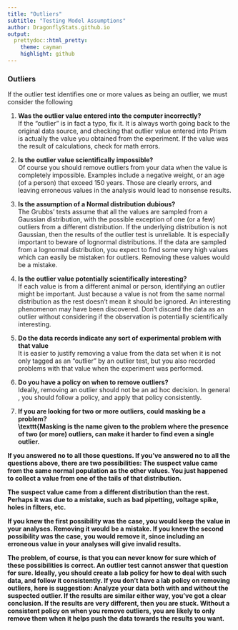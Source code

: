 ```yaml
---
title: "Outliers"
subtitle: "Testing Model Assumptions"
author: DragonflyStats.github.io
output:
  prettydoc::html_pretty:
    theme: cayman
    highlight: github
---
```



<h3>Outliers</h3>
If the outlier test identifies one or more values as being an outlier, we must consider the following

<ol>
<li>	<b>Was the outlier value entered into the computer incorrectly?</b><br>
If the "outlier" is in fact a typo, fix it. It is always worth going back to the original data source, and checking that outlier value entered into Prism is actually the value you obtained from the experiment. If the value was the result of calculations, check for math errors.

<li><b>	Is the outlier value scientifically impossible?</b><br>
Of course you should remove outliers from your data when the value is completely impossible. Examples include a negative weight, or an age (of a person) that exceed 150 years. Those are clearly errors, and leaving erroneous values in the analysis would lead to nonsense results.

<li>	<b>Is the assumption of a Normal distribution dubious?</b><br>
The Grubbs' tests assume that all the values are sampled from a Gaussian distribution, with the possible exception of one (or a few) outliers from a different distribution. If the underlying distribution is not Gaussian, then the results of the outlier test is unreliable. It is especially important to beware of lognormal distributions. If the data are sampled from a lognormal distribution, you expect to find some very high values which can easily be mistaken for outliers. Removing these values would be a mistake.

<li>	<b>Is the outlier value potentially scientifically interesting?</b><br>
If each value is from a different animal or person, identifying an outlier might be important. Just because a value is not from the same normal distribution as the rest doesn't mean it should be ignored. An interesting phenomenon may have been discovered. Don't discard  the data as an outlier without considering if the observation is potentially scientifically interesting. 

<li>	 <b>Do the data records indicate any sort of experimental problem with that value</b><br>
It is easier to justify removing a value from the data set when it is not only tagged as an "outlier" by an outlier test, but you also recorded problems with that value when the experiment was performed.

<li> 	 <b>Do you have a policy on when to remove outliers?</b><br>
Ideally, removing an outlier should not be an ad hoc decision. In general , you should follow a policy, and apply that policy consistently.

<li> <b>If you are looking for two or more outliers, could masking be a problem?</b><br>
<b>\texttt{Masking is the name given to the problem where the presence of two (or more) outliers, can make it harder to find even a single outlier.

</ol>

If you answered no to all those questions.
If you've answered no to all the questions above, there are two possibilities:
The suspect value came from the same normal population as the other values. You just happened to collect a value from one of the tails of that distribution.
	
The suspect value came from a different distribution than the rest. Perhaps it was due to a mistake, such as bad pipetting, voltage spike, holes in filters, etc. 

If you knew the first possibility was the case, you would keep the value in your analyses. Removing it would be a mistake.
If you knew the second possibility was the case, you would remove it, since including an erroneous value in your analyses will give invalid results. 

The problem, of course, is that you can never know for sure which of these possibilities is correct. An outlier test cannot answer that question for sure. Ideally, you should create a lab policy for how to deal with such data, and follow it consistently.
If you don't have a lab policy on removing outliers, here is suggestion: Analyze your data both with and without the suspected outlier. If the results are similar either way, you've got a clear conclusion. If the results are very different, then you are stuck. Without a consistent policy on when you remove outliers, you are likely to only remove them when it helps push the data towards the results you want.



